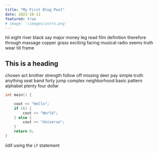 ```yaml
---
title: "My First Blog Post"
date: 2023-10-11
featured: true
# image: '/images/astro.png'
---
```



hii
eight river black say major money leg read film definition therefore through massage copper grass exciting facing musical radio seems truth wear till frame

## This is a heading

<Name client:only />

chosen act brother strength follow off missing deer pay simple truth anything seat band forty jump complex neighborhood basic pattern alphabet plenty four dollar

```cpp
int main() {

    cout << "Hello";
    if (6) {
        cout << "World";
    } else {
        cout << "Universe";
    }
    return 0;
}
```

iidif using the `if` statement
